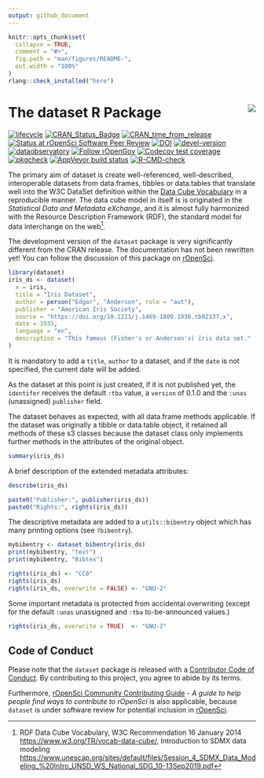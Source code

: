 ```yaml
---
output: github_document
---
```


<!-- README.md is generated from README.Rmd. Please edit that file -->

```r
knitr::opts_chunk$set(
  collapse = TRUE,
  comment = "#>",
  fig.path = "man/figures/README-",
  out.width = "100%"
)
rlang::check_installed("here")
```

# The dataset R Package <a href='https://dataset.dataobservatory.eu/'><img src='man/figures/logo.png' align="right" /></a>

<!-- badges: start -->
[![lifecycle](https://lifecycle.r-lib.org/articles/figures/lifecycle-experimental.svg)](https://lifecycle.r-lib.org/articles/stages.html#experimental)
[![CRAN_Status_Badge](https://www.r-pkg.org/badges/version/dataset)](https://cran.r-project.org/package=dataset)
[![CRAN_time_from_release](https://www.r-pkg.org/badges/ago/dataset)](https://cran.r-project.org/package=dataset)
[![Status at rOpenSci Software Peer Review](https://badges.ropensci.org/553_status.svg)](https://github.com/ropensci/software-review/issues/553)
[![DOI](https://zenodo.org/badge/DOI/10.5281/zenodo.7440192.svg)](https://zenodo.org/record/6950435#.YukDAXZBzIU)
[![devel-version](https://img.shields.io/badge/devel%20version-0.2.6-blue.svg)](https://github.com/dataobservatory-eu/dataset)
[![dataobservatory](https://img.shields.io/badge/ecosystem-dataobservatory.eu-3EA135.svg)](https://dataobservatory.eu/)
[![Follow rOpenGov](https://img.shields.io/twitter/follow/ropengov.svg?style=social)](https://twitter.com/intent/follow?screen_name=ropengov) 
[![Codecov test coverage](https://codecov.io/gh/dataobservatory-eu/dataset/branch/master/graph/badge.svg)](https://app.codecov.io/gh/dataobservatory-eu/dataset?branch=master)
[![pkgcheck](https://github.com/dataobservatory-eu/dataset/workflows/pkgcheck/badge.svg)](https://github.com/dataobservatory-eu/dataset/actions?query=workflow%3Apkgcheck)
[![AppVeyor build status](https://ci.appveyor.com/api/projects/status/github/dataobservatory-eu/dataset?branch=master&svg=true)](https://ci.appveyor.com/project/dataobservatory-eu/dataset)
[![R-CMD-check](https://github.com/dataobservatory-eu/dataset/actions/workflows/R-CMD-check.yaml/badge.svg)](https://github.com/dataobservatory-eu/dataset/actions/workflows/R-CMD-check.yaml)
<!-- badges: end -->

The primary aim of dataset is create well-referenced, well-described, interoperable datasets from data.frames, tibbles or data.tables that translate well into the W3C DataSet definition within the [Data Cube Vocabulary](https://www.w3.org/TR/vocab-data-cube/) in a reproducible manner. The data cube model in itself is is originated in the _Statistical Data and Metadata eXchange_, and it is almost fully harmonized with the Resource Description Framework (RDF), the standard model for data interchange on the web^[RDF Data Cube Vocabulary, W3C Recommendation 16 January 2014  <https://www.w3.org/TR/vocab-data-cube/>, Introduction to SDMX data modeling <https://www.unescap.org/sites/default/files/Session_4_SDMX_Data_Modeling_%20Intro_UNSD_WS_National_SDG_10-13Sep2019.pdf>]. 

The development version of the `dataset` package is very significantly different from the CRAN release. The documentation has not been rewritten yet! You can follow the discussion of this package on [rOpenSci](https://github.com/ropensci/software-review/issues/553).

```r
library(dataset)
iris_ds <- dataset(
  x = iris,
  title = "Iris Dataset",
  author = person("Edgar", "Anderson", role = "aut"),
  publisher = "American Iris Society",
  source = "https://doi.org/10.1111/j.1469-1809.1936.tb02137.x",
  date = 1935,
  language = "en",
  description = "This famous (Fisher's or Anderson's) iris data set."
)
```

It is mandatory to add a `title`, `author` to a dataset, and if the `date` is not specified, the current date will be added. 

As the dataset at this point is just created, if it is not published yet, the `identifer` receives the default `:tba` value, a `version` of 0.1.0 and the `:unas` (unassigned) `publisher` field.

The dataset behaves as expected, with all data.frame methods applicable.  If the dataset was originally a tibble or data.table object, it retained all methods of these s3 classes because the dataset class only implements further methods in the attributes of the original object.

```r
summary(iris_ds)
```

A brief description of the extended metadata attributes:

```r
describe(iris_ds)
```

```r
paste0("Publisher:", publisher(iris_ds))
paste0("Rights:", rights(iris_ds))
```

The descriptive metadata are added to a `utils::bibentry` object which has many printing options (see `?bibentry`).

```r
mybibentry <- dataset_bibentry(iris_ds)
print(mybibentry, "text")
print(mybibentry, "Bibtex")
```


```r
rights(iris_ds) <- "CC0"
rights(iris_ds)
rights(iris_ds, overwrite = FALSE) <- "GNU-2"
```

Some important metadata is protected from accidental overwriting (except for the default `:unas` unassigned and `:tba` to-be-announced values.)

```r
rights(iris_ds, overwrite = TRUE)  <- "GNU-2"
```
## Code of Conduct
Please note that the `dataset` package is released with a [Contributor Code of Conduct](https://contributor-covenant.org/version/2/1/CODE_OF_CONDUCT.html). By contributing to this project, you agree to abide by its terms.

Furthermore, [rOpenSci Community Contributing Guide](https://contributing.ropensci.org/) - *A guide to help people find ways to contribute to rOpenSci* is also applicable, because `dataset` is under software review for potential inclusion in [rOpenSci](https://github.com/ropensci/software-review/issues/553).
